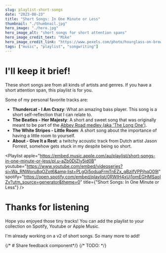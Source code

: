 ```yaml
---
slug: playlist-short-songs
date: "2023-08-23"
title: "Short Songs: In One Minute or Less"
thumbnail: "./thumbnail.jpg"
hero_image: "./hero.jpg"
hero_image_alt: "short songs for short attention spans"
hero_image_credit_text: "Mike"
hero_image_credit_link: "https://www.pexels.com/photo/hourglass-on-brown-wooden-frame-1178684/"
tags: ["music", "playlist", "songwriting"]
---
```


# I'll keep it brief!
These short songs are from all kinds of artists and genres. If you have a short attention span, this playlist is for you.

Some of my personal favorite tracks are:
- **Thundercat - I Am Crazy**: What an amazing bass player. This song is a short self-reflection that I can relate to. 
- **The Beatles - Her Majesty**: A short and sweet song that was originally meant to be part of the [Abbey Road medley (aka 'The Long One')](https://beatles.fandom.com/wiki/The_Long_One).
- **The White Stripes - Little Room**: A short song about the importance of having a little room to yourself.
- **About - Give It a Rest**: a twitchy acoustic track from Dutch artist Jason Forrest, somehow gets stuck in my despite being so short.

<Playlist
  apple="https://embed.music.apple.com/au/playlist/short-songs-in-one-minute-or-less/pl.u-aZb0DjZIy5jd0B"
  youtube="https://www.youtube.com/embed/videoseries?si=Wa_RNWoru8qOZot6&amp;list=PLgOi5oduaFrmTnEZx_gBzjfVPPjhqO09l"
  spotify="https://open.spotify.com/embed/playlist/0RWIH4xUj1omEGHMSaoIZv?utm_source=generator&theme=0"
  title={"Short Songs: In One Minute or Less"}
/>

# Thanks for listening
Hope you enjoyed those tiny tracks! You can add the playlist to your collection on Spotify, Youtube or Apple Music. 

I'm already working on a v2 of short songs. So many more to add!

{/* # Share feedback component*/}
{/* TODO:  */}